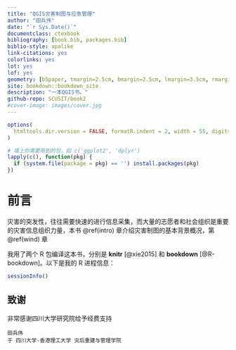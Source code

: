 ```yaml
--- 
title: "QGIS灾害制图与应急管理"
author: "田兵伟"
date: "`r Sys.Date()`"
documentclass: ctexbook
bibliography: [book.bib, packages.bib]
biblio-style: apalike
link-citations: yes
colorlinks: yes
lot: yes
lof: yes
geometry: [b5paper, tmargin=2.5cm, bmargin=2.5cm, lmargin=3.5cm, rmargin=2.5cm]
site: bookdown::bookdown_site
description: "一本QGIS书。"
github-repo: SCUSIT/book2
#cover-image: images/cover.jpg
---
```


```r
options(
  htmltools.dir.version = FALSE, formatR.indent = 2, width = 55, digits = 4
)

# 填上你需要用到的包，如 c('ggplot2', 'dplyr')
lapply(c(), function(pkg) {
  if (system.file(package = pkg) == '') install.packages(pkg)
})
```

# 前言 {-}

灾害的突发性，往往需要快速的进行信息采集，而大量的志愿者和社会组织是重要的灾害信息组织力量，本书 \@ref(intro) 章介绍灾害制图的基本背景概况，第 \@ref(wind) 章

我用了两个 R 包编译这本书，分别是 **knitr**\index{knitr} [@xie2015] 和 **bookdown**\index{bookdown} [@R-bookdown]。以下是我的 R 进程信息：

```r
sessionInfo()
```

## 致谢 {-}

非常感谢四川大学研究院给予经费支持



```block2
田兵伟  
于 四川大学-香港理工大学 灾后重建与管理学院
```

